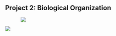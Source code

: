 ## Project 2: Biological Organization

<div style="width: 80%; margin-left: auto; margin-right: auto">
![](./img/p2-1.jpg)  
</div>

![](./img/p2-2.jpg)  

